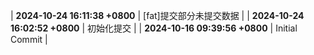 | **2024-10-24 16:11:38 +0800** | [fat]提交部分未提交数据 |
| **2024-10-24 16:02:52 +0800** | 初始化提交 |
| **2024-10-16 09:39:56 +0800** | Initial Commit |